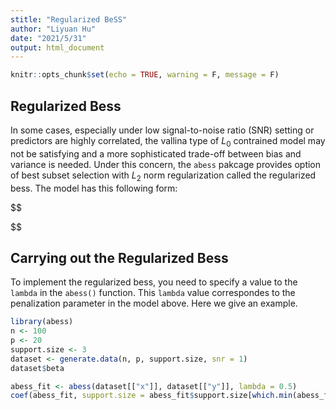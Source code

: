 ```yaml
---
stitle: "Regularized BeSS"
author: "Liyuan Hu"
date: "2021/5/31"
output: html_document
---
```


```r
knitr::opts_chunk$set(echo = TRUE, warning = F, message = F)
```

## Regularized Bess

In some cases, especially under low signal-to-noise ratio (SNR) setting or predictors are highly correlated, the vallina type of $L_0$ contrained model may not be satisfying and a more sophisticated trade-off between bias and variance is needed. Under this concern, the `abess` pakcage provides option of best subset selection with $L_2$ norm regularization called the regularized bess. The model has this following form:

$$
\begin{aligned}
\min_\beta L(\beta) + \lambda \|\beta\|_2^2

\end{aligned}
$$

## Carrying out the Regularized Bess

To implement the regularized bess, you need to specify a value to the `lambda` in the `abess()` function. This `lambda` value correspondes to the penalization parameter in the model above. Here we give an example.
```r
library(abess)
n <- 100
p <- 20
support.size <- 3
dataset <- generate.data(n, p, support.size, snr = 1)
dataset$beta

abess_fit <- abess(dataset[["x"]], dataset[["y"]], lambda = 0.5)
coef(abess_fit, support.size = abess_fit$support.size[which.min(abess_fit$tune.value)])
```